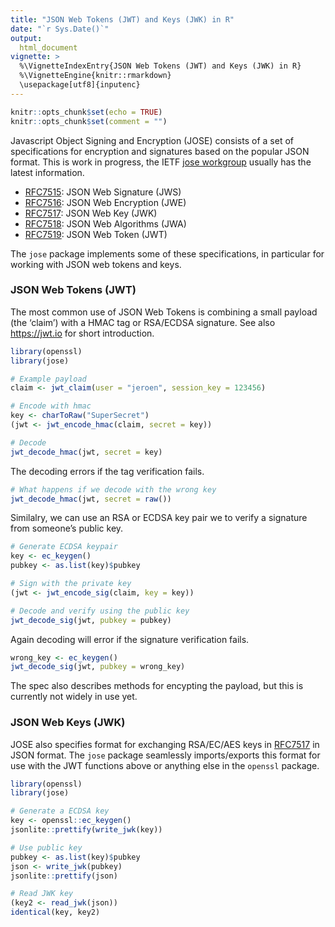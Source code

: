 ```yaml
---
title: "JSON Web Tokens (JWT) and Keys (JWK) in R"
date: "`r Sys.Date()`"
output:
  html_document
vignette: >
  %\VignetteIndexEntry{JSON Web Tokens (JWT) and Keys (JWK) in R}
  %\VignetteEngine{knitr::rmarkdown}
  \usepackage[utf8]{inputenc}
---
```


```r
knitr::opts_chunk$set(echo = TRUE)
knitr::opts_chunk$set(comment = "")
```

Javascript Object Signing and Encryption (JOSE) consists of a set of specifications for encryption and signatures based on the popular JSON format. This is work in progress, the IETF [jose workgroup](https://tools.ietf.org/wg/jose) usually has the latest information. 

 - [RFC7515](https://tools.ietf.org/html/rfc7515): JSON Web Signature (JWS)
 - [RFC7516](https://tools.ietf.org/html/rfc7516): JSON Web Encryption (JWE)
 - [RFC7517](https://tools.ietf.org/html/rfc7517): JSON Web Key (JWK)
 - [RFC7518](https://tools.ietf.org/html/rfc7518): JSON Web Algorithms (JWA)
 - [RFC7519](https://tools.ietf.org/html/rfc7519): JSON Web Token (JWT)
 
The `jose` package implements some of these specifications, in particular for working with JSON web tokens and keys.

### JSON Web Tokens (JWT)

The most common use of JSON Web Tokens is combining a small payload (the 'claim') with a HMAC tag or RSA/ECDSA signature. See also [https://jwt.io](https://jwt.io) for short introduction. 

```r
library(openssl)
library(jose)

# Example payload
claim <- jwt_claim(user = "jeroen", session_key = 123456)

# Encode with hmac
key <- charToRaw("SuperSecret")
(jwt <- jwt_encode_hmac(claim, secret = key))

# Decode 
jwt_decode_hmac(jwt, secret = key)
```

The decoding errors if the tag verification fails.

```r
# What happens if we decode with the wrong key
jwt_decode_hmac(jwt, secret = raw())
```

Similalry, we can use an RSA or ECDSA key pair we to verify a signature from someone's public key.

```r
# Generate ECDSA keypair
key <- ec_keygen()
pubkey <- as.list(key)$pubkey

# Sign with the private key
(jwt <- jwt_encode_sig(claim, key = key))

# Decode and verify using the public key
jwt_decode_sig(jwt, pubkey = pubkey)
```

Again decoding will error if the signature verification fails.

```r
wrong_key <- ec_keygen()
jwt_decode_sig(jwt, pubkey = wrong_key)
```


The spec also describes methods for encypting the payload, but this is currently not widely in use yet.

### JSON Web Keys (JWK)

JOSE also specifies format for exchanging RSA/EC/AES keys in [RFC7517](https://tools.ietf.org/html/rfc7517) in JSON format. The `jose` package seamlessly imports/exports this format for use with the JWT functions above or anything else in the `openssl` package.



```r
library(openssl)
library(jose)

# Generate a ECDSA key
key <- openssl::ec_keygen()
jsonlite::prettify(write_jwk(key))

# Use public key
pubkey <- as.list(key)$pubkey
json <- write_jwk(pubkey)
jsonlite::prettify(json)

# Read JWK key
(key2 <- read_jwk(json))
identical(key, key2)
```
